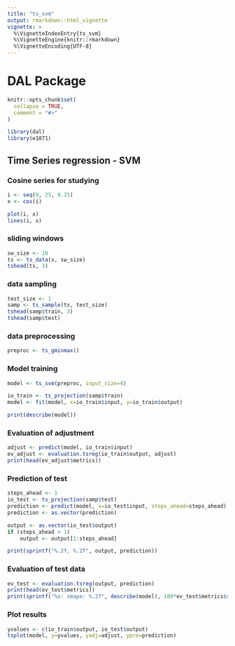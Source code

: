 ```yaml
---
title: "ts_svm"
output: rmarkdown::html_vignette
vignette: >
  %\VignetteIndexEntry{ts_svm}
  %\VignetteEngine{knitr::rmarkdown}
  %\VignetteEncoding{UTF-8}
---
```


# DAL Package

```r
knitr::opts_chunk$set(
  collapse = TRUE,
  comment = "#>"
)
```

```r
library(dal)
library(e1071)
```

## Time Series regression - SVM

### Cosine series for studying
```r
i <- seq(0, 25, 0.25)
x <- cos(i)

plot(i, x)
lines(i, x)
```

### sliding windows
```r
sw_size <- 10
ts <- ts_data(x, sw_size)
tshead(ts, 3)
```

### data sampling
```r
test_size <- 1
samp <- ts_sample(ts, test_size)
tshead(samp$train, 3)
tshead(samp$test)
```

### data preprocessing
```r
preproc <- ts_gminmax()
```

### Model training
```r
model <- ts_svm(preproc, input_size=4)

io_train <- ts_projection(samp$train)
model <- fit(model, x=io_train$input, y=io_train$output)

print(describe(model))
```

### Evaluation of adjustment
```r
adjust <- predict(model, io_train$input)
ev_adjust <- evaluation.tsreg(io_train$output, adjust)
print(head(ev_adjust$metrics))
```

### Prediction of test
```r
steps_ahead <- 1
io_test <- ts_projection(samp$test)
prediction <- predict(model, x=io_test$input, steps_ahead=steps_ahead)
prediction <- as.vector(prediction)

output <- as.vector(io_test$output)
if (steps_ahead > 1)
    output <- output[1:steps_ahead]

print(sprintf("%.2f, %.2f", output, prediction))
```

### Evaluation of test data
```r
ev_test <- evaluation.tsreg(output, prediction)
print(head(ev_test$metrics))
print(sprintf("%s: smape: %.2f", describe(model), 100*ev_test$metrics$smape))
```

### Plot results
```r
yvalues <- c(io_train$output, io_test$output)
tsplot(model, y=yvalues, yadj=adjust, ypre=prediction)
```
